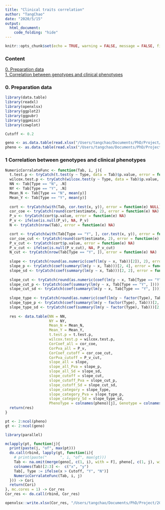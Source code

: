 ```yaml
---
title: "Clinical traits correlation"
author: "TangChao"
date: "2020/5/15"
output: 
  html_document:
    code_folding: "hide"
---
```


```r
knitr::opts_chunk$set(echo = TRUE, warning = FALSE, message = FALSE, fig.align = 'center')
```

### Content
[0. Preparation data](#A)    
[1. Correlation between genotypes and clinical phenotypes](#B)    

### 0. Preparation data{#A}
```r
library(data.table)
library(readxl)
library(openxlsx)
library(ggplot2)
library(ggpubr)
library(ggpmisc)
library(cowplot)

Cutoff <- 0.2

geno <- as.data.table(read.xlsx("/Users/tangchao/Documents/PhD/Project/2019-nCov/DocumentFromZhou/20200514_Edited/Genotype_Table.xlsx"))
pheno <- as.data.table(read.xlsx("/Users/tangchao/Documents/PhD/Project/2019-nCov/DocumentFromZhou/20200514_Edited/Normalized_pheno_tu.xlsx"))
```

### 1 Correlation between genotypes and clinical phenotypes{#B}

```r
NumericCorralateFunc <- function(Tab, i, j){
  t.test.p <- tryCatch(t.test(y ~ Type, data = Tab)$p.value, error = function(e) NA)
  wilcox.test.p <- tryCatch(wilcox.test(y ~ Type, data = Tab)$p.value, error = function(e) NA)
  NN <- Tab[Type == "N", .N]
  NY <- Tab[Type == "Y", .N]
  Mean_N <- Tab[Type == "N", mean(y)]
  Mean_Y <- Tab[Type == "Y", mean(y)]
  
  cort <- tryCatch(with(Tab, cor.test(x, y)), error = function(e) NULL)
  cor_coe <- tryCatch(round(cort$estimate, 2), error = function(e) NA)
  P_v <- tryCatch(cort$p.value, error = function(e) NA)
  P_v <- ifelse(is.null(P_v), NA, P_v)
  N <- tryCatch(nrow(Tab), error = function(e) NA)

  cort <- tryCatch(with(Tab[Type == "Y", ], cor.test(x, y)), error = function(e) NULL)
  cor_coe_cut <- tryCatch(round(cort$estimate, 2), error = function(e) NA)
  P_v_cut <- tryCatch(cort$p.value, error = function(e) NA)
  P_v_cut <- ifelse(is.null(P_v_cut), NA, P_v_cut)
  N_cut <- tryCatch(nrow(Tab[Type == "Y", ]), error = function(e) NA)
  
  slope <- tryCatch(round(as.numeric(coef(lm(y ~ x, Tab))[2]), 2), error = function(e) NA)
  slope_p <- tryCatch(coef(summary(lm(y ~ x, Tab)))[2, 4], error = function(e) NA)
  slope_sd <- tryCatch(coef(summary(lm(y ~ x, Tab)))[2, 2], error = function(e) NA)
  
  slope_cut <- tryCatch(round(as.numeric(coef(lm(y ~ x, Tab[Type == "Y", ]))[2]), 2), error = function(e) NA)
  slope_cut_p <- tryCatch(coef(summary(lm(y ~ x, Tab[Type == "Y", ])))[2, 4], error = function(e) NA)
  slope_cut_sd <- tryCatch(coef(summary(lm(y ~ x, Tab[Type == "Y", ])))[2, 2], error = function(e) NA)
  
  slope_type <- tryCatch(round(as.numeric(coef(lm(y ~ factor(Type), Tab))[2]), 2), error = function(e) NA)
  slope_type_p <- tryCatch(coef(summary(lm(y ~ factor(Type), Tab)))[2, 4], error = function(e) NA)
  slope_type_sd <- tryCatch(coef(summary(lm(y ~ factor(Type), Tab)))[2, 2], error = function(e) NA)
  
  res <- data.table(NN = NN, 
                    NY = NY, 
                    Mean_N = Mean_N, 
                    Mean_Y = Mean_Y, 
                    t.test.p = t.test.p, 
                    wilcox.test.p = wilcox.test.p, 
                    CorCoef_all = cor_coe, 
                    CorPva_all = P_v, 
                    CorCoef_cutoff = cor_coe_cut, 
                    CorPva_cutoff = P_v_cut, 
                    slope_all = slope, 
                    slope_all_Pva = slope_p,
                    slope_all_Sd = slope_sd, 
                    slope_cutoff = slope_cut, 
                    slope_cutoff_Pva = slope_cut_p, 
                    slope_cutoff_Sd = slope_cut_sd, 
                    slope_category = slope_type, 
                    slope_category_Pva = slope_type_p,
                    slope_category_Sd = slope_type_sd, 
                    PhenoType = colnames(pheno)[j], Genotype = colnames(geno)[i], Type = "continuous")
  return(res)
}
```

```r
pt <- 2:ncol(pheno)
gt <- 2:ncol(geno)

library(parallel)

mclapply(pt, function(j){
  print(paste(j, "of", max(pt)))
  do.call(rbind, lapply(gt, function(i){
    # print(paste("      ", i, "of", max(gt)))
    Tab <- na.omit(merge(geno[, c(1, i), with = F], pheno[, c(1, j), with = F], by = "PatientID"))
    colnames(Tab)[2:3] <-  c("x", "y")
    Tab[, Type := ifelse(x > Cutoff, "Y", "N")]
    NumericCorralateFunc(Tab, i, j)
  })) -> Cori
  return(Cori)
}, mc.cores = 1) -> Cor_res
Cor_res <- do.call(rbind, Cor_res)

openxlsx::write.xlsx(Cor_res, "/Users/tangchao/Documents/PhD/Project/2019-nCov/Analysis/analysis/Clinical_Featuers/20200515_v1/Cor_res.xlsx")
```

